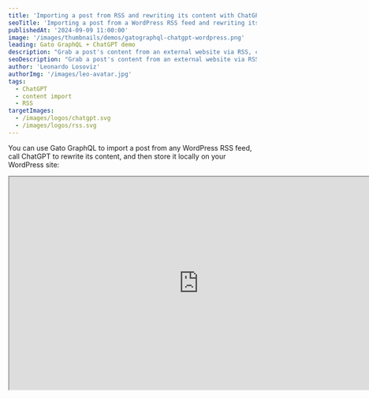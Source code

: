 ```yaml
---
title: 'Importing a post from RSS and rewriting its content with ChatGPT'
seoTitle: 'Importing a post from a WordPress RSS feed and rewriting its content with ChatGPT, using Gato GraphQL'
publishedAt: '2024-09-09 11:00:00'
image: '/images/thumbnails/demos/gatographql-chatgpt-wordpress.png'
leading: Gato GraphQL + ChatGPT demo
description: "Grab a post's content from an external website via RSS, call the ChatGPT API to adapt its content, and then store the post locally."
seoDescription: "Grab a post's content from an external website via RSS, call the ChatGPT API to adapt its content, and then store the post locally, by using Gato GraphQL."
author: 'Leonardo Losoviz'
authorImg: '/images/leo-avatar.jpg'
tags:
  - ChatGPT
  - content import
  - RSS
targetImages:
  - /images/logos/chatgpt.svg
  - /images/logos/rss.svg
---
```


You can use Gato GraphQL to import a post from any WordPress RSS feed, call ChatGPT to rewrite its content, and then store it locally on your WordPress site:

<div className="aspect-video lg:-ml-32 lg:-mr-32">
  <iframe
    className="w-full h-full"
    src="https://www.youtube.com/embed/oiWqNWY3Of8"
    title="Importing a post from RSS and rewriting its content with ChatGPT"
    width="768"
    height="432"
    allow="accelerometer; autoplay; clipboard-write; encrypted-media; gyroscope; picture-in-picture; web-share"
    allowFullScreen
  >
  </iframe>
</div>
